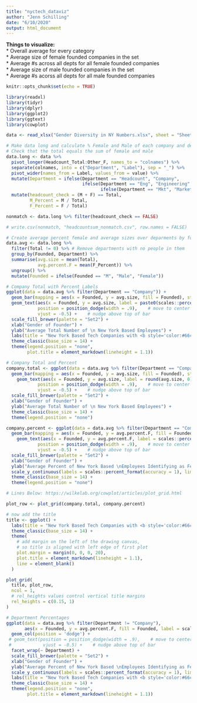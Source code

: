 ```yaml
---
title: "nyctech_dataviz"
author: "Jenn Schilling"
date: "6/10/2020"
output: html_document
---
```


**Things to visualize:**  
* Overall average for every category  
* Average size of female founded companies in the set  	
* Average #s across all depts for all female founded companies  
* Average size of male founded companies in the set  
* Average #s acorss all depts for all male founded companies

```r
knitr::opts_chunk$set(echo = TRUE)

library(readxl)
library(tidyr)
library(dplyr)
library(ggplot2)
library(ggtext)
library(cowplot)

data <- read_xlsx("Gender Diversity in NY Numbers.xlsx", sheet = "Sheet1")

```

```r

# Make data long and calculate % Female and Male of each company and department
# Check that the total equals the sum of female and male
data.long <- data %>%
  pivot_longer(Headcount_Total:Other_F, names_to = "colnames") %>%
  separate(colnames, into = c("Department", "Label"), sep = "_") %>%
  pivot_wider(names_from = Label, values_from = value) %>%
  mutate(Department = ifelse(Department == "Headcount", "Company", 
                             ifelse(Department == "Eng", "Engineering",
                                    ifelse(Department == "Mkt", "Marketing", Department)))) %>%
  mutate(headcount_check = (M + F) == Total,
         M_Percent = M / Total,
         F_Percent = F / Total)

nonmatch <- data.long %>% filter(headcount_check == FALSE)

# write.csv(nonmatch, "headcountsum_nonmatch.csv", row.names = FALSE)

# Create average percent female and average sizes over deparments by founded
data.avg <- data.long %>%
  filter(Total != 0) %>% # Remove departments with no people in them
  group_by(Founded, Department) %>%
  summarise(avg.size = mean(Total),
            avg.percent.F = mean(F_Percent)) %>%
  ungroup() %>%
  mutate(Founded = ifelse(Founded == "M", "Male", "Female"))


```

```r

# Company Total with Percent Labels
ggplot(data = data.avg %>% filter(Department == "Company")) +
  geom_bar(mapping = aes(x = Founded, y = avg.size, fill = Founded), stat = "Identity") +
  geom_text(aes(x = Founded, y = avg.size, label = paste0(scales::percent(avg.percent.F, accuracy = 1), " Female Employees")), 
            position = position_dodge(width = .9),    # move to center of bars
            vjust = -0.5) +    # nudge above top of bar  
  scale_fill_brewer(palette = "Set2") +
  xlab("Gender of Founder") +
  ylab("Average Total Number of \n New York Based Employees") +
  labs(title = "New York Based Tech Companies with <b style='color:#66c2a5'>female</b> founders on average have <b>fewer total employees</b> <br> than those with <b style='color:#fc8d62'>male</b> founders, but <b style='color:#66c2a5'>female</b> founded companies on average have a <b>greater<br> proportion of female employees</b>.") +
  theme_classic(base_size = 14) +
  theme(legend.position = "none",
        plot.title = element_markdown(lineheight = 1.1)) 

# Company Total and Percent
company.total <- ggplot(data = data.avg %>% filter(Department == "Company")) +
  geom_bar(mapping = aes(x = Founded, y = avg.size, fill = Founded), stat = "Identity") +
    geom_text(aes(x = Founded, y = avg.size, label = round(avg.size, 0)), 
            position = position_dodge(width = .9),    # move to center of bars
            vjust = -0.5) +    # nudge above top of bar 
  scale_fill_brewer(palette = "Set2") +
  xlab("Gender of Founder") +
  ylab("Average Total Number of \n New York Based Employees") +
  theme_classic(base_size = 14) +
  theme(legend.position = "none") 

company.percent <- ggplot(data = data.avg %>% filter(Department == "Company")) +
  geom_bar(mapping = aes(x = Founded, y = avg.percent.F, fill = Founded), stat = "Identity") +
    geom_text(aes(x = Founded, y = avg.percent.F, label = scales::percent(avg.percent.F, accuracy = 1)), 
            position = position_dodge(width = .9),    # move to center of bars
            vjust = -0.5) +    # nudge above top of bar 
  scale_fill_brewer(palette = "Set2") +
  xlab("Gender of Founder") +
  ylab("Average Percent of New York Based \nEmployees Identifying as Female") +
  scale_y_continuous(labels = scales::percent_format(accuracy = 1), limits = c(0, 1)) +
  theme_classic(base_size = 14) +
  theme(legend.position = "none") 

# Lines Below: https://wilkelab.org/cowplot/articles/plot_grid.html

plot_row <- plot_grid(company.total, company.percent)

# now add the title
title <- ggplot() + 
  labs(title = "New York Based Tech Companies with <b style='color:#66c2a5'>female</b> founders on average have <b>fewer total employees</b> <br> than those with <b style='color:#fc8d62'>male</b> founders, but <b style='color:#66c2a5'>female</b> founded companies on average have a <b>greater<br> proportion of female employees</b>.") +
  theme_classic(base_size = 14) +
  theme(
    # add margin on the left of the drawing canvas,
    # so title is aligned with left edge of first plot
    plot.margin = margin(0, 0, 0, 20),
    plot.title = element_markdown(lineheight = 1.1),
    line = element_blank()
  )

plot_grid(
  title, plot_row,
  ncol = 1,
  # rel_heights values control vertical title margins
  rel_heights = c(0.15, 1)
)

# Department Percentages
ggplot(data = data.avg %>% filter(Department != "Company"),
       aes(x = Founded, y = avg.percent.F, fill = Founded, label = scales::percent(avg.percent.F, accuracy = 1))) +
  geom_col(position = 'dodge') + 
 # geom_text(position = position_dodge(width = .9),    # move to center of bars
 #            vjust = -0.5) +    # nudge above top of bar  
  facet_wrap(~ Department) +
  scale_fill_brewer(palette = "Set2") +
  xlab("Gender of Founder") +
  ylab("Average Percent of New York Based \nEmployees Identifying as Female") +
  scale_y_continuous(labels = scales::percent_format(accuracy = 1), limits = c(0, 1)) +
  labs(title = "New York Based Tech Companies with <b style='color:#66c2a5'>female</b> founders on average have a <b>higher proportion of female</b><br> employees in each department than those with <b style='color:#fc8d62'>male</b> founders.") +
  theme_classic(base_size = 14) +
  theme(legend.position = "none",
        plot.title = element_markdown(lineheight = 1.1)) 


```

